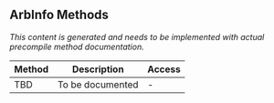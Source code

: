 ## ArbInfo Methods

*This content is generated and needs to be implemented with actual precompile method documentation.*

| Method | Description | Access |
|--------|-------------|--------|
| TBD | To be documented | - |
